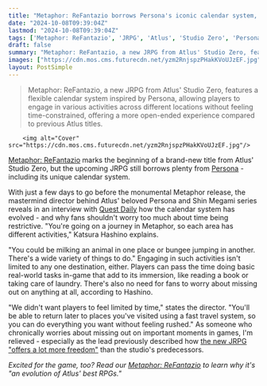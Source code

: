 ```yaml
---
title: "Metaphor: ReFantazio borrows Persona's iconic calendar system, but devs say players don't need to 'worry about missing out on activities due to time constraints'"
date: "2024-10-08T09:39:04Z"
lastmod: "2024-10-08T09:39:04Z"
tags: ['Metaphor: ReFantazio', 'JRPG', 'Atlus', 'Studio Zero', 'Persona', 'Shin Megami Tensei', 'Calendar System', 'Role-Playing']
draft: false
summary: "Metaphor: ReFantazio, a new JRPG from Atlus' Studio Zero, features a flexible calendar system inspired by Persona, allowing players to engage in various activities across different locations without feeling time-constrained, offering a more open-ended experience compared to previous Atlus titles."
images: ["https://cdn.mos.cms.futurecdn.net/yzm2RnjspzPHakKVoUJzEF.jpg"]
layout: PostSimple
---
```

> Metaphor: ReFantazio, a new JRPG from Atlus' Studio Zero, features a flexible calendar system inspired by Persona, allowing players to engage in various activities across different locations without feeling time-constrained, offering a more open-ended experience compared to previous Atlus titles.


        <img alt="Cover" src="https://cdn.mos.cms.futurecdn.net/yzm2RnjspzPHakKVoUJzEF.jpg"/>
        
[<u>Metaphor: ReFantazio</u>](https://www.gamesradar.com/games/jrpg/metaphor-refantazio-guide/) marks the beginning of a brand-new title from Atlus' Studio Zero, but the upcoming JRPG still borrows plenty from [<u>Persona</u>](https://www.gamesradar.com/games/jrpg/persona/) - including its unique calendar system.

With just a few days to go before the monumental Metaphor release, the mastermind director behind Atlus' beloved Persona and Shin Megami series reveals in an interview with [<u>Quest Daily</u>](https://questdaily.com.au/feature/katsura-hashinos-metaphor-refantazio-a-bold-new-chapter-in-fantasy-rpgs/) how the calendar system has evolved - and why fans shouldn't worry too much about time being restrictive. "You're going on a journey in Metaphor, so each area has different activities," Katsura Hashino explains.

"You could be milking an animal in one place or bungee jumping in another. There's a wide variety of things to do." Engaging in such activities isn't limited to any one destination, either. Players can pass the time doing basic real-world tasks in-game that add to its immersion, like reading a book or taking care of laundry. There's also no need for fans to worry about missing out on anything at all, according to Hashino.

"We didn't want players to feel limited by time," states the director. "You'll be able to return later to places you've visited using a fast travel system, so you can do everything you want without feeling rushed." As someone who chronically worries about missing out on important moments in games, I'm relieved - especially as the lead previously described how [<u>the new JRPG "offers a lot more freedom"</u>](https://www.gamesradar.com/games/jrpg/persona-and-shin-megami-tensei-lead-reveals-you-wont-be-able-to-see-every-dungeon-in-metaphor-refantazio-in-just-one-playthrough-as-the-new-jrpg-offers-a-lot-more-freedom/) than the studio's predecessors.

*Excited for the game, too? Read our *[<u><em>Metaphor: ReFantazio</em></u>](https://www.gamesradar.com/games/jrpg/metaphor-refantazio-review/)* to learn why it's "an evolution of Atlus' best RPGs."*
        